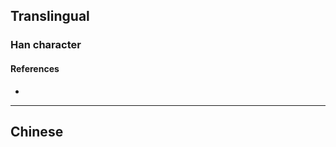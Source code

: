 {{also|氫}}
{{character info}}
==Translingual==

===Han character===
{{Han char|rn=84|rad=气|as=05|sn=9|four=|canj=ONNOM|ids=⿹气𢀖}}

====References====
* {{Han ref|kx=0599.111|hdz=32011.070|uh=6C22|ud=27682}}

----

==Chinese==
{{zh-see|氫}}